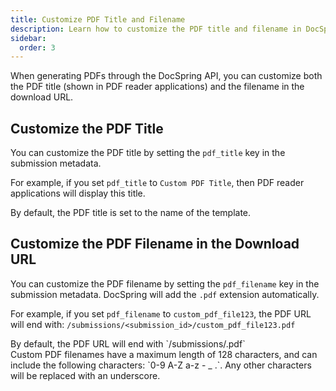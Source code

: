 ```yaml
---
title: Customize PDF Title and Filename
description: Learn how to customize the PDF title and filename in DocSpring
sidebar:
  order: 3
---
```



When generating PDFs through the DocSpring API, you can customize both the PDF title (shown in PDF reader applications) and the filename in the download URL.

## Customize the PDF Title

You can customize the PDF title by setting the `pdf_title` key in the submission metadata.

For example, if you set `pdf_title` to `Custom PDF Title`, then PDF reader applications will display this title.

<Aside type="note">
  By default, the PDF title is set to the name of the template.
</Aside>

## Customize the PDF Filename in the Download URL

You can customize the PDF filename by setting the `pdf_filename` key in the submission metadata. DocSpring will add the `.pdf` extension automatically.

For example, if you set `pdf_filename` to `custom_pdf_file123`, the PDF URL will end with: `/submissions/<submission_id>/custom_pdf_file123.pdf`

<Aside type="note">
  By default, the PDF URL will end with `/submissions/<submission_id>.pdf`
</Aside>

<Aside type="tip">
  Custom PDF filenames have a maximum length of 128 characters, and can include
  the following characters: `0-9 A-Z a-z - _ .`. Any other characters will be
  replaced with an underscore.
</Aside>
